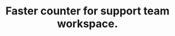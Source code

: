 ---
title: "Faster counter for support team workspace."
details: "Deliver happiness to your customers and get them to adore you! Desk helps you be more accessibl"
shape_img: "/assets/imgs/shape/shape-s-28.png"
items:
  - number: 20
    unit: "M"
    text: "Emails per month <br> and websites"
  - number: 95
    unit: "%"
    text: "Client support and <br> satisfaction"
  - number: 5
    unit: K+
    text: "Monthly campaign <br> with orders"
---